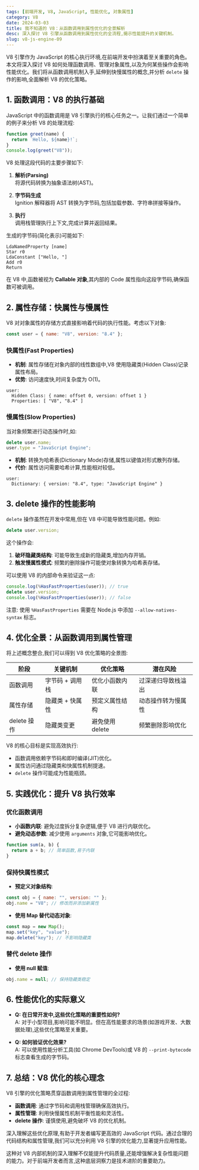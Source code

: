 ```yaml
---
tags: [前端开发, V8, JavaScript, 性能优化, 对象属性]
category: V8
date: 2024-03-03
title: 我不知道的 V8：从函数调用到属性优化的全景解析
desc: 深入探讨 V8 引擎从函数调用到属性优化的全流程,揭示性能提升的关键机制。
slug: v8-js-engine-09
---
```


V8 引擎作为 JavaScript 的核心执行环境,在前端开发中扮演着至关重要的角色。本文将深入探讨 V8 如何处理函数调用、管理对象属性,以及为何某些操作会影响性能优化。我们将从函数调用机制入手,延伸到快慢属性的概念,并分析 `delete` 操作的影响,全面解析 V8 的优化策略。


## 1. 函数调用：V8 的执行基础

JavaScript 中的函数调用是 V8 引擎执行的核心任务之一。让我们通过一个简单的例子来分析 V8 的处理流程:

```javascript
function greet(name) {
  return `Hello, ${name}!`;
}
console.log(greet("V8"));
```

V8 处理这段代码的主要步骤如下:

1. **解析(Parsing)**  
   将源代码转换为抽象语法树(AST)。

2. **字节码生成**  
   Ignition 解释器将 AST 转换为字节码,包括加载参数、字符串拼接等操作。

3. **执行**  
   调用栈管理执行上下文,完成计算并返回结果。

生成的字节码(简化表示)可能如下:

```
LdaNamedProperty [name]
Star r0
LdaConstant ["Hello, "]
Add r0
Return
```

在 V8 中,函数被视为 **Callable 对象**,其内部的 Code 属性指向这段字节码,确保函数可被调用。

## 2. 属性存储：快属性与慢属性

V8 对对象属性的存储方式直接影响着代码的执行性能。考虑以下对象:

```javascript
const user = { name: "V8", version: "8.4" };
```

### 快属性(Fast Properties)
- **机制**: 属性存储在对象内部的线性数组中,V8 使用隐藏类(Hidden Class)记录属性布局。
- **优势**: 访问速度快,时间复杂度为 O(1)。

```
user:
  Hidden Class: { name: offset 0, version: offset 1 }
  Properties: [ "V8", "8.4" ]
```

### 慢属性(Slow Properties)
当对象频繁进行动态操作时,如:

```javascript
delete user.name;
user.type = "JavaScript Engine";
```

- **机制**: 转换为哈希表(Dictionary Mode)存储,属性以键值对形式散列存储。
- **代价**: 属性访问需要哈希计算,性能相对较低。

```
user:
  Dictionary: { version: "8.4", type: "JavaScript Engine" }
```

## 3. delete 操作的性能影响

`delete` 操作虽然在开发中常用,但在 V8 中可能导致性能问题。例如:

```javascript
delete user.version;
```

这个操作会:
1. **破坏隐藏类结构**: 可能导致生成新的隐藏类,增加内存开销。
2. **触发慢属性模式**: 频繁的删除操作可能使对象转换为哈希表存储。

可以使用 V8 的内部命令来验证这一点:

```javascript
console.log(%HasFastProperties(user)); // true
delete user.version;
console.log(%HasFastProperties(user)); // false
```

注意: 使用 `%HasFastProperties` 需要在 Node.js 中添加 `--allow-natives-syntax` 标志。

## 4. 优化全景：从函数调用到属性管理

将上述概念整合,我们可以得到 V8 优化策略的全景图:

| 阶段         | 关键机制         | 优化策略               | 潜在风险            |
|--------------|------------------|-----------------------|---------------------|
| 函数调用     | 字节码 + 调用栈  | 优化小函数内联         | 过深递归导致栈溢出  |
| 属性存储     | 隐藏类 + 快属性  | 预定义属性结构         | 动态操作转为慢属性  |
| delete 操作  | 隐藏类变更       | 避免使用 delete        | 频繁删除影响优化    |

V8 的核心目标是实现高效执行:
- 函数调用依赖字节码和即时编译(JIT)优化。
- 属性访问通过隐藏类和快属性机制提速。
- `delete` 操作可能成为性能瓶颈。

## 5. 实践优化：提升 V8 执行效率

### 优化函数调用
- **小函数内联**: 避免过度拆分复杂逻辑,便于 V8 进行内联优化。
- **避免动态参数**: 减少使用 `arguments` 对象,它可能影响优化。

```javascript
function sum(a, b) {
  return a + b; // 简单函数,易于内联
}
```

### 保持快属性模式
- **预定义对象结构**:

```javascript
const obj = { name: "", version: "" };
obj.name = "V8"; // 修改而非添加新属性
```

- **使用 Map 替代动态对象**:

```javascript
const map = new Map();
map.set("key", "value");
map.delete("key"); // 不影响隐藏类
```

### 替代 delete 操作
- **使用 null 赋值**:

```javascript
obj.name = null; // 保持隐藏类稳定
```

## 6. 性能优化的实际意义

- **Q: 在日常开发中,这些优化策略的重要性如何?**  
  A: 对于小型项目,影响可能不明显。但在高性能要求的场景(如游戏开发、大数据处理),这些优化策略至关重要。

- **Q: 如何验证优化效果?**  
  A: 可以使用性能分析工具(如 Chrome DevTools)或 V8 的 `--print-bytecode` 标志查看生成的字节码。

## 7. 总结：V8 优化的核心理念

V8 引擎的优化策略贯穿函数调用到属性管理的全过程:
- **函数调用**: 通过字节码和调用栈管理确保高效执行。
- **属性管理**: 利用快慢属性机制平衡性能和灵活性。
- **delete 操作**: 谨慎使用,避免破坏 V8 的优化机制。

深入理解这些优化原理,有助于开发者编写更高效的 JavaScript 代码。通过合理的代码结构和属性管理,我们可以充分利用 V8 引擎的优化能力,显著提升应用性能。

这种对 V8 内部机制的深入理解不仅能提升代码质量,还能增强解决复杂性能问题的能力。对于前端开发者而言,这种底层洞察力是技术进阶的重要助力。

